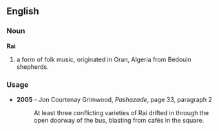 ==English==
===Noun===
{{wikipedia}}
'''Rai'''

# a form of folk music, originated in Oran, Algeria from Bedouin shepherds.

===Usage===
*'''2005''' - Jon Courtenay Grimwood, ''Pashazade'', page 33, paragraph 2
*:At least three conflicting varieties of Rai drifted in through the open doorway of the bus, blasting from cafés in the square.